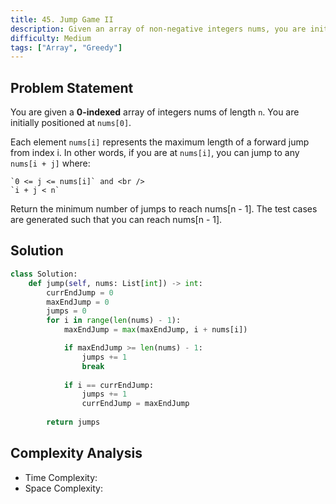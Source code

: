 ```yaml
---
title: 45. Jump Game II
description: Given an array of non-negative integers nums, you are initially positioned at the first index of the array. Each element in the array represents your maximum jump length at that position. Your goal is to reach the last index in the minimum number of jumps.
difficulty: Medium
tags: ["Array", "Greedy"]
---
```



## Problem Statement

You are given a **0-indexed** array of integers nums of length `n`. You are initially positioned at `nums[0]`.

Each element `nums[i]` represents the maximum length of a forward jump from index i. In other words, if you are at `nums[i]`, you can jump to any `nums[i + j]` where:

    `0 <= j <= nums[i]` and <br />
    `i + j < n`

Return the minimum number of jumps to reach nums[n - 1]. The test cases are generated such that you can reach nums[n - 1].

## Solution
```py
class Solution:
    def jump(self, nums: List[int]) -> int:
        currEndJump = 0
        maxEndJump = 0
        jumps = 0
        for i in range(len(nums) - 1):
            maxEndJump = max(maxEndJump, i + nums[i])

            if maxEndJump >= len(nums) - 1:
                jumps += 1
                break
            
            if i == currEndJump:
                jumps += 1
                currEndJump = maxEndJump
        
        return jumps
```

## Complexity Analysis

- Time Complexity: <Latex formula='O(n)' />
- Space Complexity: <Latex formula='O(1)' />